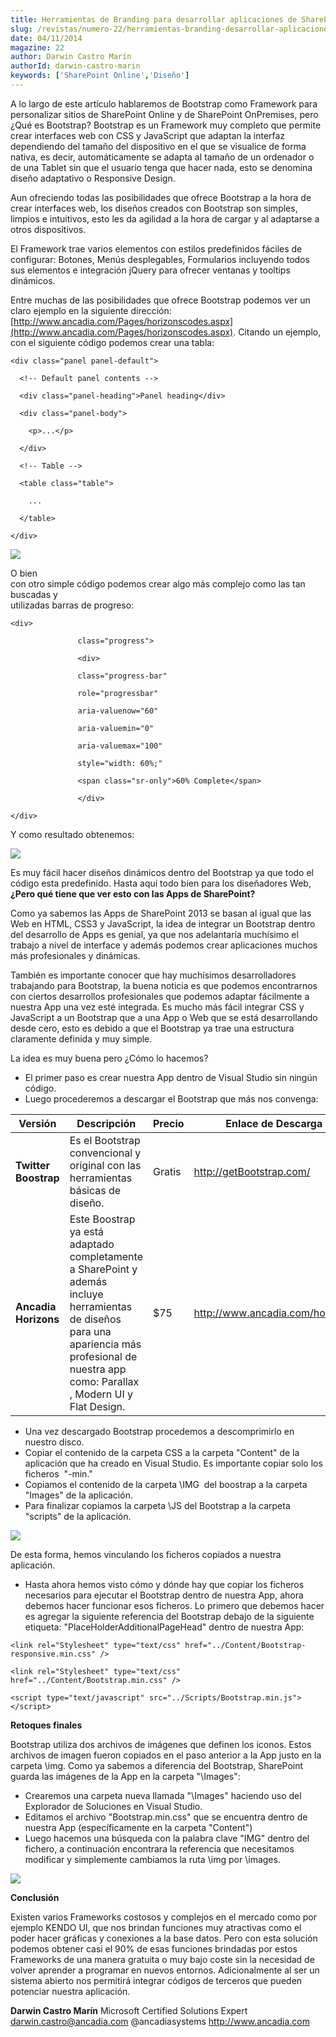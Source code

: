 ```yaml
---
title: Herramientas de Branding para desarrollar aplicaciones de SharePoint elegantes y potentes
slug: /revistas/numero-22/herramientas-branding-desarrollar-aplicaciones-sharepoint-elegantes-potentes
date: 04/11/2014
magazine: 22
author: Darwin Castro Marín
authorId: darwin-castro-marin
keywords: ['SharePoint Online','Diseño']
---
```






​A lo largo de este artículo hablaremos de Bootstrap como Framework para personalizar sitios de SharePoint Online y de SharePoint OnPremises, pero ¿Qué es Bootstrap? Bootstrap es un Framework muy completo que permite crear interfaces web con CSS y JavaScript que adaptan la interfaz dependiendo del tamaño del dispositivo en el que se visualice de forma nativa, es decir, automáticamente se adapta al tamaño de un ordenador o de una Tablet sin que el usuario tenga que hacer nada, esto se denomina diseño adaptativo o Responsive Design.

Aun ofreciendo todas las posibilidades que ofrece Bootstrap a la hora de crear interfaces web, los diseños creados con Bootstrap son simples, limpios e intuitivos, esto les da agilidad a la hora de cargar y al adaptarse a otros dispositivos.

El Framework trae varios elementos con estilos predefinidos fáciles de configurar: Botones, Menús desplegables, Formularios incluyendo todos sus elementos e integración jQuery para ofrecer ventanas y tooltips dinámicos.

Entre muchas de las posibilidades que ofrece Bootstrap podemos ver un claro ejemplo en la siguiente dirección: [http://www.ancadia.com/Pages/horizonscodes.aspx](http://www.ancadia.com/Pages/horizonscodes.aspx). Citando un ejemplo, con el siguiente código podemos crear una tabla:

```
<div class="panel panel-default">
```

```
  <!-- Default panel contents -->
```

```
  <div class="panel-heading">Panel heading</div>
```

```
  <div class="panel-body">
```

```
    <p>...</p>
```

```
  </div>
```

```
  <!-- Table -->
```

```
  <table class="table">
```

```
    ...
```

```
  </table>
```

```
</div>
```

![](../../../images/numero22/herramientas-branding-desarrollar-aplicaciones-sharepoint-elegantes-potentes/image001.png)

O bien<br />con otro simple código podemos crear algo más complejo como las tan buscadas y<br />utilizadas barras de progreso:

```
<div> 
```

```
               class="progress">
```

```
               <div> 
```

```
               class="progress-bar" 
```

```
               role="progressbar" 
```

```
               aria-valuenow="60" 
```

```
               aria-valuemin="0" 
```

```
               aria-valuemax="100" 
```

```
               style="width: 60%;"
```

```
               <span class="sr-only">60% Complete</span>
```

```
               </div>
```

```
</div>
```



Y como resultado obtenemos:

![](../../../images/numero22/herramientas-branding-desarrollar-aplicaciones-sharepoint-elegantes-potentes/image003.png)

Es muy fácil hacer diseños dinámicos dentro del Bootstrap ya que todo el código esta predefinido. Hasta aquí todo bien para los diseñadores Web, **¿Pero qué tiene que ver esto con las Apps de SharePoint?**

Como ya sabemos las Apps de SharePoint 2013 se basan al igual que las Web en HTML, CSS3 y JavaScript, la idea de integrar un Bootstrap dentro del desarrollo de Apps es genial, ya que nos adelantaría muchísimo el trabajo a nivel de interface y además podemos crear aplicaciones muchos más profesionales y dinámicas.

También es importante conocer que hay muchísimos desarrolladores trabajando para Bootstrap, la buena noticia es que podemos encontrarnos con ciertos desarrollos profesionales que podemos adaptar fácilmente a nuestra App una vez esté integrada. Es mucho más fácil integrar CSS y JavaScript a un Bootstrap que a una App o Web que se está desarrollando desde cero, esto es debido a que el Bootstrap ya trae una estructura claramente definida y muy simple.

La idea es muy buena pero ¿Cómo lo hacemos?

- El primer paso es crear nuestra App dentro de Visual Studio sin ningún código.
- Luego procederemos a descargar el Bootstrap que más nos convenga:



| **Versión** | **Descripción** | **Precio** | **Enlace de Descarga** |
| --- | --- | --- | --- |
| **Twitter Boostrap** | Es el Bootstrap convencional y original con las herramientas básicas de diseño. | Gratis | http://getBootstrap.com/ |
| **Ancadia Horizons** | Este Boostrap ya está adaptado completamente a SharePoint y además incluye herramientas de diseños para una apariencia más profesional de nuestra app como: Parallax , Modern UI y Flat Design. | $75 | http://www.ancadia.com/horizons |




- Una vez descargado Bootstrap procedemos a descomprimirlo en nuestro disco.
- Copiar el contenido de la carpeta CSS a la carpeta "Content" de la aplicación que ha creado en Visual Studio. Es importante copiar solo los ficheros  "-min."
- Copiamos el contenido de la carpeta \IMG  del boostrap a la carpeta "Images" de la aplicación.
- Para finalizar copiamos la carpeta \JS del Bootstrap a la carpeta "scripts" de la aplicación.


![](../../../images/numero22/herramientas-branding-desarrollar-aplicaciones-sharepoint-elegantes-potentes/image005.png)

De esta forma, hemos vinculando los ficheros copiados a nuestra aplicación.

- Hasta ahora hemos visto cómo y dónde hay que copiar los ficheros necesarios para ejecutar el Bootstrap dentro de nuestra App, ahora debemos hacer funcionar esos ficheros. Lo primero que debemos hacer es agregar la siguiente referencia del Bootstrap debajo de la siguiente etiqueta: "PlaceHolderAdditionalPageHead" dentro de nuestra App:


```
<link rel="Stylesheet" type="text/css" href="../Content/Bootstrap-responsive.min.css" />
```

```
<link rel="Stylesheet" type="text/css" href="../Content/Bootstrap.min.css" />
```

```
<script type="text/javascript" src="../Scripts/Bootstrap.min.js"></script>
```

**Retoques finales**

Bootstrap utiliza dos archivos de imágenes que definen los iconos. Estos archivos de imagen fueron copiados en el paso anterior a la App justo en la carpeta \img. Como ya sabemos a diferencia del Bootstrap, SharePoint guarda las imágenes de la App en la carpeta "\Images":

- Crearemos una carpeta nueva llamada "\Images" haciendo uso del Explorador de Soluciones en Visual Studio.
- Editamos el archivo "Bootstrap.min.css" que se encuentra dentro de nuestra App (específicamente en la carpeta "Content")
- Luego hacemos una búsqueda con la palabra clave "IMG" dentro del fichero, a continuación encontrara la referencia que necesitamos modificar y simplemente cambiamos la ruta \img por \images.


![](../../../images/numero22/herramientas-branding-desarrollar-aplicaciones-sharepoint-elegantes-potentes/image007.png)

**Conclusión**

Existen varios Frameworks costosos y complejos en el mercado como por ejemplo KENDO UI, que nos brindan funciones muy atractivas como el poder hacer gráficas y conexiones a la base datos. Pero con esta solución podemos obtener casi el 90% de esas funciones brindadas por estos Frameworks de una manera gratuita o muy bajo coste sin la necesidad de volver aprender a programar en nuevos entornos. Adicionalmente al ser un sistema abierto nos permitirá integrar códigos de terceros que pueden potenciar nuestra aplicación.



**Darwin Castro Marín**
 Microsoft Certified Solutions Expert 
[darwin.castro@ancadia.com](mailto:darwin.castro@ancadia.com)
 @ancadiasystems
 http://www.ancadia.com

